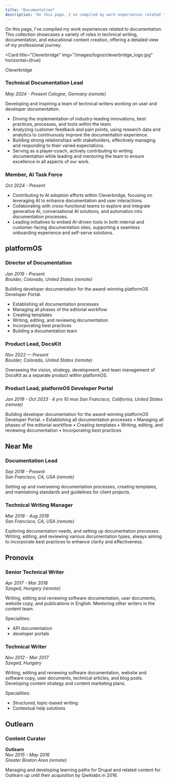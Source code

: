 ```yaml
---
title: "Documentation"
description: "On this page, I've compiled my work experiences related to documentation."
---
```



On this page, I've compiled my work experiences related to documentation. This collection showcases a variety of roles in technical writing, documentation, and educational content creation, offering a detailed view of my professional journey.

<LogoHeading src="/images/logos/cleverbridge_logo.jpg" alt="Cleverbridge Logo" text="Cleverbridge" />

<Card 
  title="Cleverbridge" 
  img="/images/logos/cleverbridge_logo.jpg" 
  horizontal={true}
>
  Cleverbridge
</Card>

### Technical Documentation Lead 
*May 2024 - Present* 
*Cologne, Germany (remote)*

Developing and inspiring a team of technical writers working on user and developer documentation.

* Driving the implementation of industry-leading innovations, best practices, processes, and tools within the team. 
* Analyzing customer feedback and pain points, using research data and analytics to continuously improve the documentation experience.
* Building strong relationships with stakeholders, effectively managing and responding to their varied expectations. 
* Serving as a player-coach, actively contributing to writing documentation while leading and mentoring the team to ensure excellence in all aspects of our work.

### Member, AI Task Force
*Oct 2024 - Present* 

* Contributing to AI adoption efforts within Cleverbridge, focusing on leveraging AI to enhance documentation and user interactions.
* Collaborating with cross-functional teams to explore and integrate generative AI, conversational AI solutions, and automation into documentation processes.
* Leading initiatives to embed AI-driven tools in both internal and customer-facing documentation sites, supporting a seamless onboarding experience and self-serve solutions.

## platformOS

### Director of Documentation 
*Jan 2019 - Present*  
*Boulder, Colorado, United States (remote)*  

Building developer documentation for the award-winning platformOS Developer Portal. 

* Establishing all documentation processes 
* Managing all phases of the editorial workflow
* Creating templates
* Writing, editing, and reviewing documentation 
* Incorporating best practices
* Building a documentation team

### Product Lead, DocsKit
*Nov 2022 — Present*  
*Boulder, Colorado, United States (remote)*   

Overseeing the vision, strategy, development, and team management of DocsKit as a separate product within platformOS.

### Product Lead, platformOS Developer Portal
*Jan 2019 - Oct 2023 · 4 yrs 10 mos*
*San Francisco, California, United States (remote)*  

Building developer documentation for the award-winning platformOS Developer Portal. 
• Establishing all documentation processes 
• Managing all phases of the editorial workflow
• Creating templates
• Writing, editing, and reviewing documentation 
• Incorporating best practices

## Near Me 

### Documentation Lead
*Sep 2018 - Present*   
*San Francisco, CA, USA (remote)*  

Setting up and overseeing documentation processes, creating templates, and maintaining standards and guidelines for client projects.

### Technical Writing Manager
*Mar 2018 - Aug 2018*  
*San Francisco, CA, USA (remote)*  

Exploring documentation needs, and setting up documentation processes. Writing, editing, and reviewing various documentation types, always aiming to incorporate best practices to enhance clarity and effectiveness.

## Pronovix

### Senior Technical Writer 
 
*Apr 2017 - Mar 2018*    
*Szeged, Hungary (remote)* 

Writing, editing and reviewing software documentation, user documents, website copy, and publications in English. Mentoring other writers in the content team. 

Specialities: 

* API documentation
* developer portals 

### Technical Writer
*Nov 2012 - Mar 2017*   
*Szeged, Hungary*  

Writing, editing and reviewing software documentation, website and software copy, user documents, technical articles, and blog posts. Developing content strategy and content marketing plans. 

Specialities: 

* Structured, topic-based writing
* Contextual help solutions 

## Outlearn

### Content Curator
**Outlearn**  
*Nov 2015 - May 2016*   
*Greater Boston Area (remote)*    

Managing and developing learning paths for Drupal and related content for Outlearn up until their acquisition by Qwiklabs in 2016. 